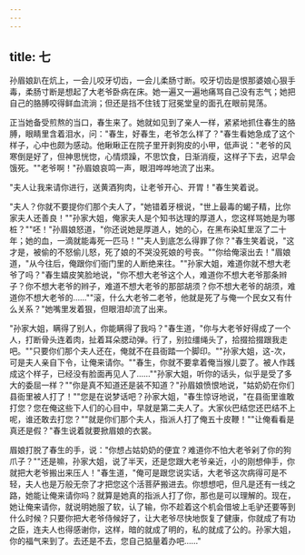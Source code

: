 ```yaml
---
---
---
```

title: 七
---




孙眉娘趴在炕上，一会儿咬牙切齿，一会儿柔肠寸断。咬牙切齿是恨那婆娘心狠手毒，柔肠寸断是想起了大老爷卧病在床。她一遍又一遍地痛骂自己没有志气；她把自己的胳膊咬得鲜血流淌；但还是挡不住钱丁冠冕堂皇的面孔在眼前晃荡。

正当她备受煎熬的当口，春生来了。她就如见到了亲人一样，紧紧地抓住春生的胳膊，眼睛里含着泪水，问："春生，好春生，老爷怎么样了？"春生看她急成了这个样子，心中也颇为感动。他瞅瞅正在院子里开剥狗皮的小甲，低声说："老爷的风寒倒是好了，但神思恍惚，心情烦躁，不思饮食，日渐消瘦，这样子下去，迟早会饿死。""老爷啊！"孙眉娘哀鸣一声，眼泪哗哗地流了出来。

"夫人让我来请你进行，送黄酒狗肉，让老爷开心、开胃！"春生笑着说。

"夫人？你就不要提你们那个夫人了，"她错着牙根说，"世上最毒的蝎子精，比你家夫人还善良！""孙家大姐，俺家夫人是个知书达理的厚道人，您这样骂她是为哪桩？""呸！"孙眉娘怒道，"你还说她是厚道人，她的心，在黑布染缸里沤了二十年；她的血，一滴就能毒死一匹马！""夫人到底怎么得罪了你？"春生笑着说，"这才是，被偷的不怒偷儿怒，死了娘的不哭没死娘的号丧。""你给俺滚出去！"眉娘道，"从今往后，俺跟你们衙门里的人断绝来往。""孙家大姐，难道你就不想大老爷了吗？"春生嬉皮笑脸地说，"你不想大老爷这个人，难道你不想大老爷那条辫子？你不想大老爷的辫子，难道不想大老爷的那部胡须？你不想大老爷的胡须，难道你不想大老爷的……""滚，什么大老爷二老爷，他就是死了与俺一个民女又有什么关系？"她嘴里发着狠，但眼泪却流了出来。

"孙家大姐，瞒得了别人，你能瞒得了我吗？"春生道，"你与大老爷好得成了一个人，打断骨头连着肉，扯着耳朵腮动弹。行了，别拉缰绳头了，拾掇拾掇跟我走吧。""只要你们那个夫人还在，俺就不在县衙踏一个脚印。""孙家大姐，这-次，可是夫人亲自下令，让俺来请你。""春生，你就不要拿着俺当猴儿耍了。被人作践成这个样子，已经没有脸面再见人了……""孙家大姐，听你的话头，似乎是受了多大的委屈一样？""你是真不知道还是装不知道？"孙眉娘愤恨地说，"姑奶奶在你们县衙里被人打了！""您是在说梦话吧？孙家大姐，"春生惊讶地说，"在县衙里谁敢打您？您在俺这些下人们的心目中，早就是第二夫人了。大家伙巴结您还巴结不上呢，谁还敢去打您？""就是你们那个夫人，指派人打了俺五十皮鞭！""让俺看看是真还是假？"春生说着就要掀眉娘的衣裳。

眉娘打脱了春生的手，说："你想占姑奶奶的便宜？难道你不怕大老爷剁了你的狗爪子？""还是嘛，孙家大姐，说了半天，还是您跟大老爷亲近，小的刚想伸手，你就把大老爷搬出来压人！"春生道，"俺可是跟您说实话，大老爷这次病得可是不轻，夫人也是万般无奈了才把您这个活菩萨搬进去。你想想吧，但凡是还有一线之路，她能让俺来请你吗？就算是她真的指派人打了你，那也是可以理解的。现在，她让俺来请你，就说明她服了软，认了输，你不趁着这个机会借坡上毛驴还要等到什么时候？只要你把大老爷侍候好了，让大老爷尽快地恢复了健康，你就成了有功之臣，连夫人也得感谢你，这样，暗的就成了明的，私的就成了公的。孙家大姐，你的福气来到了。去还是不去，您自己掂量着办吧……"
